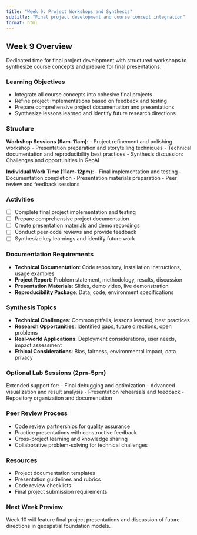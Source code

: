 ```yaml
---
title: "Week 9: Project Workshops and Synthesis"
subtitle: "Final project development and course concept integration"
format: html
---
```


## Week 9 Overview

Dedicated time for final project development with structured workshops to synthesize course concepts and prepare for final presentations.

### Learning Objectives
- Integrate all course concepts into cohesive final projects
- Refine project implementations based on feedback and testing
- Prepare comprehensive project documentation and presentations
- Synthesize lessons learned and identify future research directions

### Structure
**Workshop Sessions (9am-11am)**:
- Project refinement and polishing workshop
- Presentation preparation and storytelling techniques
- Technical documentation and reproducibility best practices
- Synthesis discussion: Challenges and opportunities in GeoAI

**Individual Work Time (11am-12pm)**:
- Final implementation and testing
- Documentation completion
- Presentation materials preparation
- Peer review and feedback sessions

### Activities
- [ ] Complete final project implementation and testing
- [ ] Prepare comprehensive project documentation
- [ ] Create presentation materials and demo recordings
- [ ] Conduct peer code reviews and provide feedback
- [ ] Synthesize key learnings and identify future work

### Documentation Requirements
- **Technical Documentation**: Code repository, installation instructions, usage examples
- **Project Report**: Problem statement, methodology, results, discussion
- **Presentation Materials**: Slides, demo video, live demonstration
- **Reproducibility Package**: Data, code, environment specifications

### Synthesis Topics
- **Technical Challenges**: Common pitfalls, lessons learned, best practices
- **Research Opportunities**: Identified gaps, future directions, open problems
- **Real-world Applications**: Deployment considerations, user needs, impact assessment
- **Ethical Considerations**: Bias, fairness, environmental impact, data privacy

### Optional Lab Sessions (2pm-5pm)
Extended support for:
- Final debugging and optimization
- Advanced visualization and result analysis
- Presentation rehearsals and feedback
- Repository organization and documentation

### Peer Review Process
- Code review partnerships for quality assurance
- Practice presentations with constructive feedback
- Cross-project learning and knowledge sharing
- Collaborative problem-solving for technical challenges

### Resources
- Project documentation templates
- Presentation guidelines and rubrics
- Code review checklists
- Final project submission requirements

### Next Week Preview
Week 10 will feature final project presentations and discussion of future directions in geospatial foundation models.